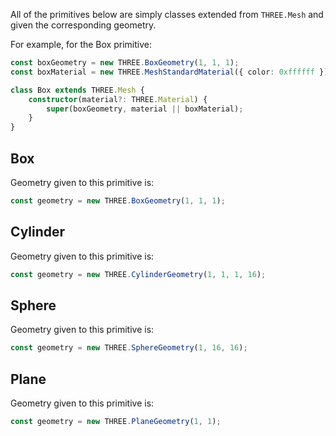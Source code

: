 
<SpecialHeader  
 title="Primitives"  
 usesComponent="meshcomponent"  
 usesComponentLink="/studio-docs/3d/components/mesh-component"
/>


All of the primitives below are simply classes extended from `THREE.Mesh` and given the corresponding geometry. 

For example, for the Box primitive:

```ts
const boxGeometry = new THREE.BoxGeometry(1, 1, 1);
const boxMaterial = new THREE.MeshStandardMaterial({ color: 0xffffff });

class Box extends THREE.Mesh {
	constructor(material?: THREE.Material) {
		super(boxGeometry, material || boxMaterial);
	}
}
```

## Box

Geometry given to this primitive is:

```ts
const geometry = new THREE.BoxGeometry(1, 1, 1);
```

## Cylinder

Geometry given to this primitive is:

```ts
const geometry = new THREE.CylinderGeometry(1, 1, 1, 16);
```

## Sphere

Geometry given to this primitive is:

```ts
const geometry = new THREE.SphereGeometry(1, 16, 16);
```

## Plane

Geometry given to this primitive is:

```ts
const geometry = new THREE.PlaneGeometry(1, 1);
```
